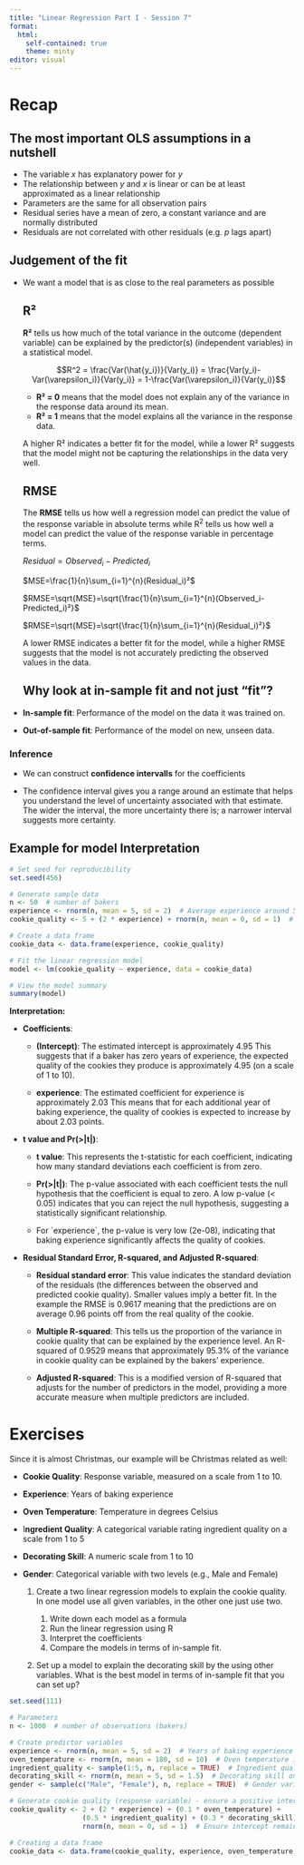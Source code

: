 ---
title: "Linear Regression Part I - Session 7"
format: 
  html:
    self-contained: true
    theme: minty
editor: visual
---

# Recap

## The most important OLS assumptions in a nutshell

-   The variable $x$ has explanatory power for $y$
-   The relationship between $y$ and $x$ is linear or can be at least approximated as a linear relationship
-   Parameters are the same for all observation pairs
-   Residual series have a mean of zero, a constant variance and are normally distributed
-   Residuals are not correlated with other residuals (e.g. $p$ lags apart)

## Judgement of the fit

-   We want a model that is as close to the real parameters as possible

    ::::: panel-tabset
    ## R²

    **R²** tells us how much of the total variance in the outcome (dependent variable) can be explained by the predictor(s) (independent variables) in a statistical model.

    $$R^2 = \frac{Var(\hat{y_i})}{Var(y_i)} = \frac{Var(y_i)-Var(\varepsilon_i)}{Var(y_i)} = 1-\frac{Var(\varepsilon_i)}{Var(y_i)}$$

    -   **R² = 0** means that the model does not explain any of the variance in the response data around its mean.
    -   **R² = 1** means that the model explains all the variance in the response data.

    ::: callout-important
    A higher R² indicates a better fit for the model, while a lower R² suggests that the model might not be capturing the relationships in the data very well.
    :::

    ## RMSE

    The **RMSE** tells us how well a regression model can predict the value of the response variable in absolute terms while R^2^ tells us how well a model can predict the value of the response variable in percentage terms.

    $Residual=Observed_i - Predicted_i$

    $MSE=\frac{1}{n}\sum_{i=1}^{n}(Residual_i)²$

    $RMSE=\sqrt{MSE​}=\sqrt{\frac{1}{n}\sum_{i=1}^{n}(Observed_i-Predicted_i)²}$

    $RMSE=\sqrt{MSE​}=\sqrt{\frac{1}{n}\sum_{i=1}^{n}(Residual_i)²}$

    ::: callout-important
    A lower RMSE indicates a better fit for the model, while a higher RMSE suggests that the model is not accurately predicting the observed values in the data.
    :::
    :::::

    ## Why look at in-sample fit and not just "fit"?

-   **In-sample fit**: Performance of the model on the data it was trained on.

-   **Out-of-sample fit**: Performance of the model on new, unseen data.

### Inference

-   We can construct **confidence intervalls** for the coefficients

-   The confidence interval gives you a range around an estimate that helps you understand the level of uncertainty associated with that estimate. The wider the interval, the more uncertainty there is; a narrower interval suggests more certainty.

## Example for model Interpretation

```{r}
# Set seed for reproducibility
set.seed(456)

# Generate sample data
n <- 50  # number of bakers
experience <- rnorm(n, mean = 5, sd = 2)  # Average experience around 5 years, variability of 2 years
cookie_quality <- 5 + (2 * experience) + rnorm(n, mean = 0, sd = 1)  # Linear relationship with noise

# Create a data frame
cookie_data <- data.frame(experience, cookie_quality)

# Fit the linear regression model
model <- lm(cookie_quality ~ experience, data = cookie_data)

# View the model summary
summary(model)
```

**Interpretation:**

-   **Coefficients**:

    -   **(Intercept)**: The estimated intercept is approximately 4.95 This suggests that if a baker has zero years of experience, the expected quality of the cookies they produce is approximately 4.95 (on a scale of 1 to 10).

    -   **experience**: The estimated coefficient for experience is approximately 2.03 This means that for each additional year of baking experience, the quality of cookies is expected to increase by about 2.03 points.

-   **t value and Pr(\>\|t\|)**:

    -   **t value**: This represents the t-statistic for each coefficient, indicating how many standard deviations each coefficient is from zero.

    -   **Pr(\>\|t\|)**: The p-value associated with each coefficient tests the null hypothesis that the coefficient is equal to zero. A low p-value (\< 0.05) indicates that you can reject the null hypothesis, suggesting a statistically significant relationship.

    -   For \`experience\`, the p-value is very low (2e-08), indicating that baking experience significantly affects the quality of cookies.

-   **Residual Standard Error, R-squared, and Adjusted R-squared**:

    -   **Residual standard error**: This value indicates the standard deviation of the residuals (the differences between the observed and predicted cookie quality). Smaller values imply a better fit. In the example the RMSE is 0.9617 meaning that the predictions are on average 0.96 points off from the real quality of the cookie.

    -   **Multiple R-squared**: This tells us the proportion of the variance in cookie quality that can be explained by the experience level. An R-squared of 0.9529 means that approximately 95.3% of the variance in cookie quality can be explained by the bakers' experience.

    -   **Adjusted R-squared**: This is a modified version of R-squared that adjusts for the number of predictors in the model, providing a more accurate measure when multiple predictors are included.

# Exercises

Since it is almost Christmas, our example will be Christmas related as well:

-   **Cookie Quality**: Response variable, measured on a scale from 1 to 10.

-   **Experience**: Years of baking experience

-   **Oven Temperature**: Temperature in degrees Celsius

-   I**ngredient Quality**: A categorical variable rating ingredient quality on a scale from 1 to 5

-   **Decorating Skill**: A numeric scale from 1 to 10

-   **Gender**: Categorical variable with two levels (e.g., Male and Female)

    1.  Create a two linear regression models to explain the cookie quality. In one model use all given variables, in the other one just use two.

        1.  Write down each model as a formula
        2.  Run the linear regression using R
        3.  Interpret the coefficients
        4.  Compare the models in terms of in-sample fit.

    2.  Set up a model to explain the decorating skill by the using other variables. What is the best model in terms of in-sample fit that you can set up?

```{r}
set.seed(111)

# Parameters
n <- 1000  # number of observations (bakers)

# Create predictor variables
experience <- rnorm(n, mean = 5, sd = 2)  # Years of baking experience
oven_temperature <- rnorm(n, mean = 180, sd = 10)  # Oven temperature in degrees Celsius
ingredient_quality <- sample(1:5, n, replace = TRUE)  # Ingredient quality rating from 1 to 5
decorating_skill <- rnorm(n, mean = 5, sd = 1.5)  # Decorating skill on a scale from 1 to 10
gender <- sample(c("Male", "Female"), n, replace = TRUE)  # Gender variable with two levels

# Generate cookie quality (response variable) - ensure a positive intercept
cookie_quality <- 2 + (2 * experience) + (0.1 * oven_temperature) + 
                  (0.5 * ingredient_quality) + (0.3 * decorating_skill) + 
                  rnorm(n, mean = 0, sd = 1)  # Ensure intercept remains positive

# Creating a data frame
cookie_data <- data.frame(cookie_quality, experience, oven_temperature, ingredient_quality, decorating_skill, gender)


```
